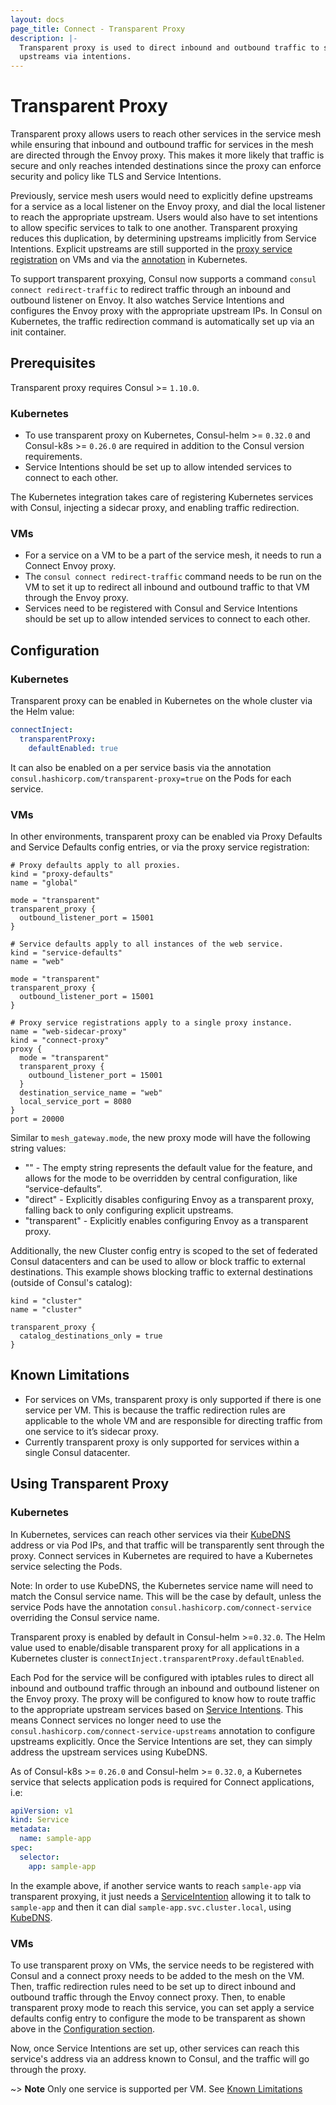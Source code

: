```yaml
---
layout: docs
page_title: Connect - Transparent Proxy
description: |-
  Transparent proxy is used to direct inbound and outbound traffic to services via the Envoy proxy and configure
  upstreams via intentions.
---
```


# Transparent Proxy

Transparent proxy allows users to reach other services in the service mesh while ensuring that inbound and outbound
traffic for services in the mesh are directed through the Envoy proxy. This makes it more likely that traffic is secure
and only reaches intended destinations since the proxy can enforce security and policy like TLS and Service Intentions.

Previously, service mesh users would need to explicitly define upstreams for a service as a local listener on the Envoy
proxy, and dial the local listener to reach the appropriate upstream. Users would also have to set intentions to allow
specific services to talk to one another. Transparent proxying reduces this duplication, by determining upstreams
implicitly from Service Intentions. Explicit upstreams are still supported in the [proxy service
registration](https://www.consul.io/docs/connect/registration/service-registration) on VMs and via the
[annotation](https://www.consul.io/docs/k8s/connect#consul-hashicorp-com-connect-service-upstreams) in Kubernetes.

To support transparent proxying, Consul now supports a command `consul connect redirect-traffic` to redirect traffic
through an inbound and outbound listener on Envoy. It also watches Service Intentions and configures the Envoy proxy
with the appropriate upstream IPs. In Consul on Kubernetes, the traffic redirection command is automatically set up via
an init container.

## Prerequisites

Transparent proxy requires Consul >= `1.10.0`.

### Kubernetes

* To use transparent proxy on Kubernetes, Consul-helm >= `0.32.0` and Consul-k8s >= `0.26.0` are required in addition to
the Consul version requirements.
* Service Intentions should be set up to allow intended services to connect to each other.

The Kubernetes integration takes care of registering Kubernetes services with Consul, injecting a sidecar proxy, and
enabling traffic redirection.

### VMs

* For a service on a VM to be a part of the service mesh, it needs to run a Connect Envoy proxy.
* The `consul connect redirect-traffic` command needs to be run on the VM to set it up to redirect all inbound and
outbound traffic to that VM through the Envoy proxy.
* Services need to be registered with Consul and Service Intentions should be set up to allow intended services to
connect to each other.


## Configuration

### Kubernetes

Transparent proxy can be enabled in Kubernetes on the whole cluster via the Helm value:

```yaml
connectInject:
  transparentProxy:
    defaultEnabled: true
```

It can also be enabled on a per service basis via the annotation `consul.hashicorp.com/transparent-proxy=true` on the
Pods for each service.

### VMs

In other environments, transparent proxy can be enabled via Proxy Defaults and Service Defaults config entries, or via
the proxy service registration:
```
# Proxy defaults apply to all proxies.
kind = "proxy-defaults"
name = "global"

mode = "transparent"
transparent_proxy {
  outbound_listener_port = 15001
}
```
```
# Service defaults apply to all instances of the web service.
kind = "service-defaults"
name = "web"

mode = "transparent"
transparent_proxy {
  outbound_listener_port = 15001
}
```
```
# Proxy service registrations apply to a single proxy instance.
name = "web-sidecar-proxy"
kind = "connect-proxy"
proxy {
  mode = "transparent"
  transparent_proxy {
    outbound_listener_port = 15001
  }
  destination_service_name = "web"
  local_service_port = 8080
}
port = 20000
```

Similar to `mesh_gateway.mode`, the new proxy mode will have the following string values:
* "" - The empty string represents the default value for the feature, and allows for the mode to be overridden by
central configuration, like “service-defaults”.
* "direct" - Explicitly disables configuring Envoy as a transparent proxy, falling back to only configuring explicit upstreams.
* "transparent" - Explicitly enables configuring Envoy as a transparent proxy.

Additionally, the new Cluster config entry is scoped to the set of federated Consul datacenters and can be used to allow or block
traffic to external destinations. This example shows blocking traffic to external destinations (outside of Consul's catalog):

```
kind = "cluster"
name = "cluster"

transparent_proxy {
  catalog_destinations_only = true
}
```

## Known Limitations

* For services on VMs, transparent proxy is only supported if there is one service per VM. This is because the traffic
redirection rules are applicable to the whole VM and are responsible for directing traffic from one service to it’s
sidecar proxy.
* Currently transparent proxy is only supported for services within a single Consul datacenter.


## Using Transparent Proxy

### Kubernetes

In Kubernetes, services can reach other services via their
[KubeDNS](https://kubernetes.io/docs/concepts/services-networking/dns-pod-service/) address or via Pod IPs, and that
traffic will be transparently sent through the proxy. Connect services in Kubernetes are required to have a Kubernetes
service selecting the Pods.

Note: In order to use KubeDNS, the Kubernetes service name will need to match the Consul service name. This will be the
case by default, unless the service Pods have the annotation `consul.hashicorp.com/connect-service` overriding the
Consul service name.

Transparent proxy is enabled by default in Consul-helm >=`0.32.0`. The Helm value used to enable/disable transparent
proxy for all applications in a Kubernetes cluster is `connectInject.transparentProxy.defaultEnabled`.

Each Pod for the service will be configured with iptables rules to direct all inbound and outbound traffic through an
inbound and outbound listener on the Envoy proxy. The proxy will be configured to know how to route traffic to the
appropriate upstream services based on [Service
Intentions](https://www.consul.io/docs/connect/config-entries/service-intentions). This means Connect services no longer
need to use the `consul.hashicorp.com/connect-service-upstreams` annotation to configure upstreams explicitly. Once the
Service Intentions are set, they can simply address the upstream services using KubeDNS.

As of Consul-k8s >= `0.26.0` and Consul-helm >= `0.32.0`, a Kubernetes service that selects application pods is required
for Connect applications, i.e:

```yaml
apiVersion: v1
kind: Service
metadata:
  name: sample-app
spec:
  selector:
    app: sample-app
```

In the example above, if another service wants to reach `sample-app` via transparent proxying, it just needs a
[ServiceIntention](https://www.consul.io/docs/connect/config-entries/service-intentions) allowing it to talk to
`sample-app` and then it can dial `sample-app.svc.cluster.local`, using
[KubeDNS](https://kubernetes.io/docs/concepts/services-networking/dns-pod-service/).

### VMs
To use transparent proxy on VMs, the service needs to be registered with Consul and a connect proxy needs to be added to
the mesh on the VM. Then, traffic redirection rules need to be set up to direct inbound and outbound traffic through the
Envoy connect proxy. Then, to enable transparent proxy mode to reach this service, you can set apply a service defaults
config entry to configure the mode to be transparent as shown above in the [Configuration section](#configuration).

Now, once Service Intentions are set up, other services can reach this service's address via an address known to Consul,
and the traffic will go through the proxy.

~> **Note** Only one service is supported per VM. See [Known Limitations](#known-limitations)
